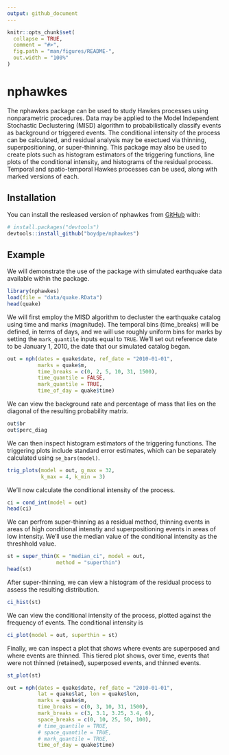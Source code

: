 ```yaml
---
output: github_document
---
```


<!-- README.md is generated from README.Rmd. Please edit that file -->

```r
knitr::opts_chunk$set(
  collapse = TRUE,
  comment = "#>",
  fig.path = "man/figures/README-",
  out.width = "100%"
)
```

# nphawkes

<!-- badges: start -->
<!-- badges: end -->

The nphawkes package can be used to study Hawkes processes using nonparametric procedures. Data may be applied to the Model Independent Stochastic Declustering (MISD) algorithm to probabilistically classify events as background or triggered events. The conditional intensity of the process can be calculated, and residual analysis may be exectued via thinning, superpositioning, or super-thinning. This package may also be used to create plots such as histogram estimators of the triggering functions, line plots of the conditional intensity, and histograms of the residual process. Temporal and spatio-temporal Hawkes processes can be used, along with marked versions of each. 

## Installation

<!-- You can install the released version of nphawkes from [CRAN](https://CRAN.R-project.org) with: -->

You can install the resleased version of nphawkes from [GitHub](https://github.com/) with:

``` r
# install.packages("devtools")
devtools::install_github("boydpe/nphawkes")

```
## Example

We will demonstrate the use of the package with simulated earthquake data available within the package.  

```r
library(nphawkes)
load(file = "data/quake.RData")
head(quake)
```

We will first employ the MISD algorithm to decluster the earthquake catalog using time and marks (magnitude). The temporal bins (time_breaks) will be defined, in terms of days, and we will use roughly uniform bins for marks by setting the `mark_quantile` inputs equal to `TRUE`. We'll set out reference date to be January 1, 2010, the date that our simulated catalog began. 

```r
out = nph(dates = quake$date, ref_date = "2010-01-01",
          marks = quake$m, 
          time_breaks = c(0, 2, 5, 10, 31, 1500),
          time_quantile = FALSE,
          mark_quantile = TRUE,
          time_of_day = quake$time)

```

We can view the background rate and percentage of mass that lies on the diagonal of the resulting probability matrix. 

```r
out$br
out$perc_diag
```

We can then inspect histogram estimators of the triggering functions. The triggering plots include standard error estimates, which can be separately calculated using `se_bars(model)`. 

```r
trig_plots(model = out, g_max = 32,
           k_max = 4, k_min = 3)
```

We'll now calculate the conditional intensity of the process. 

```r
ci = cond_int(model = out)
head(ci)
```

We can perfrom super-thinning as a residual method, thinning events in areas of high conditional intenstiy and superpositioning events in areas of low intensity. We'll use the median value of the conditional intensity as the threshhold value. 
<!-- We'll use the `sim_grid = TRUE` argument since the geographical coordinates are simulated within the $`[0\times1]\times[0\times1]`$ grid.  -->
 

```r
st = super_thin(K = "median_ci", model = out,
                method = "superthin")
head(st)
```

After super-thinning, we can view a histogram of the residual process to assess the resulting distribution.

```r
ci_hist(st)
```

We can view the conditional intensity of the process, plotted against the frequency of events. The conditional intensity is 

```r
ci_plot(model = out, superthin = st)
```

Finally, we can inspect a plot that shows where events are superposed and where events are thinned. This tiered plot shows, over time, events that were not thinned (retained), superposed events, and thinned events. 

```r
st_plot(st)
```


```r
out = nph(dates = quake$date, ref_date = "2010-01-01",
          lat = quake$lat, lon = quake$lon,
          marks = quake$m,
          time_breaks = c(0, 3, 10, 31, 1500),
          mark_breaks = c(3, 3.1, 3.25, 3.4, 6),
          space_breaks = c(0, 10, 25, 50, 100),
          # time_quantile = TRUE,
          # space_quantile = TRUE,
          # mark_quantile = TRUE,
          time_of_day = quake$time)
```

